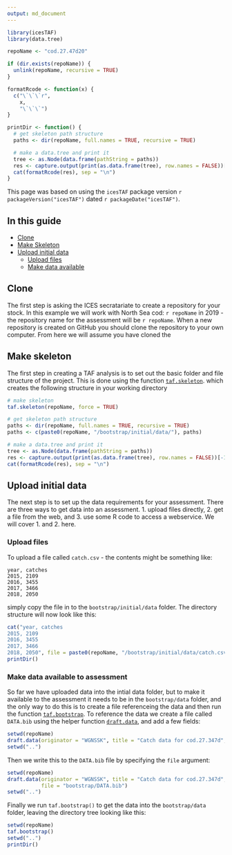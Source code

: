```yaml
---
output: md_document
---
```


```r
library(icesTAF)
library(data.tree)

repoName <- "cod.27.47d20"

if (dir.exists(repoName)) {
  unlink(repoName, recursive = TRUE)
}

formatRcode <- function(x) {
  c("\`\`\`r",
    x,
    "\`\`\`")
}

printDir <- function() {
  # get skeleton path structure
  paths <- dir(repoName, full.names = TRUE, recursive = TRUE)

  # make a data.tree and print it
  tree <- as.Node(data.frame(pathString = paths))
  res <- capture.output(print(as.data.frame(tree), row.names = FALSE))[-1]
  cat(formatRcode(res), sep = "\n")
}
```

This page was based on using the `icesTAF` package version ```r packageVersion("icesTAF")```
dated ```r packageDate("icesTAF")```.

## In this guide

* [Clone](#clone)
* [Make Skeleton](#make-skeleton)
* [Upload initial data](#upload-initial-data)
  - [Upload files](#upload-files)
  - [Make data available](#make-data-available-to-assessment)

## Clone

The first step is asking the ICES secratariate to create a repository for your stock.  In this example we will
work with North Sea cod: `r repoName` in 2019 - the repository name for the assessment will be 
`r repoName`.  When a new repository is created on GitHub you should clone the repository to your
own computer.  From here we will assume you have cloned the

## Make skeleton

The first step in creating a TAF analysis is to set out the basic folder and file structure of the project.
This is done using the function [`taf.skeleton`](https://rdrr.io/cran/icesTAF/man/taf.skeleton.html).
which creates the following structure in your working directory

```r
# make skeleton
taf.skeleton(repoName, force = TRUE)

# get skeleton path structure
paths <- dir(repoName, full.names = TRUE, recursive = TRUE)
paths <- c(paste0(repoName, "/bootstrap/initial/data/"), paths)

# make a data.tree and print it
tree <- as.Node(data.frame(pathString = paths))
res <- capture.output(print(as.data.frame(tree), row.names = FALSE))[-1]
cat(formatRcode(res), sep = "\n")
```


## Upload initial data

The next step is to set up the data requirements for your assessment.  There are three ways to get data into an assessment. 1. upload files directly, 2. get a file from the web, and 3. use some R code to access a webservice.  We will cover 1. and 2. here.

### Upload files

To upload a file called `catch.csv` - the contents might be something like:
```
year, catches
2015, 2109
2016, 3455
2017, 3466
2018, 2050
```

simply copy the file in to the `bootstrap/initial/data` folder.  The directory structure will now look like this:

```r
cat("year, catches
2015, 2109
2016, 3455
2017, 3466
2018, 2050", file = paste0(repoName, "/bootstrap/initial/data/catch.csv"))
printDir()
```

### Make data available to assessment

So far we have uploaded data into the intial data folder, but to make it available to the assessment
it needs to be in the `bootstrap/data` folder, and the only way to do this is to create a file referenceing
the data and then run the function [`taf.bootstrap`](https://rdrr.io/cran/icesTAF/man/taf.bootstrap.html).
To reference the data we create a file called `DATA.bib` using the helper function [`draft.data`](https://rdrr.io/cran/icesTAF/man/draft.data.html), and add a few fields:

```r
setwd(repoName)
draft.data(originator = "WGNSSK", title = "Catch data for cod.27.347d", period = "2015-2018")
setwd("..")
```

Then we write this to the `DATA.bib` file by specifying the `file` argument:
```r
setwd(repoName)
draft.data(originator = "WGNSSK", title = "Catch data for cod.27.347d", period = "2015-2018",
           file = "bootstrap/DATA.bib")
setwd("..")
```

Finally we run `taf.bootstrap()` to get the data into the `bootstrap/data` folder, leaving the directory tree
looking like this:
```r
setwd(repoName)
taf.bootstrap()
setwd("..")
printDir()
```
